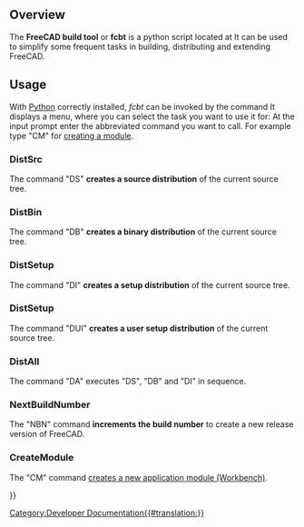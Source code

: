 <languages/>

{{Docnav
|[[Testing|Testing]]
|[[Continuous_Integration|Continuous Integration]]
}}

{{TOCright}}

==Overview==
The '''FreeCAD build tool''' or '''fcbt''' is a python script located at
{{Code|code=
trunc/src/Tools/fcbt.py
}}
It can be used to simplify some frequent tasks in building, distributing and extending FreeCAD.

== Usage ==
With [[wikipedia:Python (programming language)|Python]] correctly installed, ''fcbt'' can be invoked by the command
{{Code|code=
python fbct.py
}}
It displays a menu, where you can select the task you want to use it for:
{{Code|code=
FreeCAD Build Tool
 Usage:
    fcbt <command name> [command parameter]
 possible commands are:
  - DistSrc         (DS)   Build a source Distr. of the current source tree
  - DistBin         (DB)   Build a binary Distr. of the current source tree
  - DistSetup       (DI)   Build a Setup Distr. of the current source tree
  - DistSetup       (DUI)  Build a User Setup Distr. of the current source tree
  - DistAll         (DA)   Run all three above modules
  - NextBuildNumber (NBN)  Increase the Build Number of this Version
  - CreateModule    (CM)   Insert a new FreeCAD Module (Workbench) in the module directory
 
 For help on the modules type:
   fcbt <command name> ?
}}
At the input prompt enter the abbreviated command you want to call. For example type "CM" for [[Workbench_creation|creating a module]].

=== DistSrc ===
The command "DS" '''creates a source distribution''' of the current source tree.

=== DistBin ===
The command "DB" '''creates a binary distribution''' of the current source tree.

=== DistSetup ===
The command "DI" '''creates a setup distribution''' of the current source tree.

=== DistSetup ===
The command "DUI" '''creates a user setup distribution''' of the current source tree.

=== DistAll ===
The command "DA" executes "DS", "DB" and "DI" in sequence.

=== NextBuildNumber ===
The "NBN" command '''increments the build number''' to create a new release version of FreeCAD.

=== CreateModule ===
The "CM" command [[Workbench_creation|creates a new application module (Workbench)]].


{{Docnav
|[[Testing|Testing]]
|[[Continuous_Integration|Continuous Integration]]
}}

{{Userdocnavi{{#translation:}}}}
[[Category:Developer Documentation{{#translation:}}]]
{{clear}}